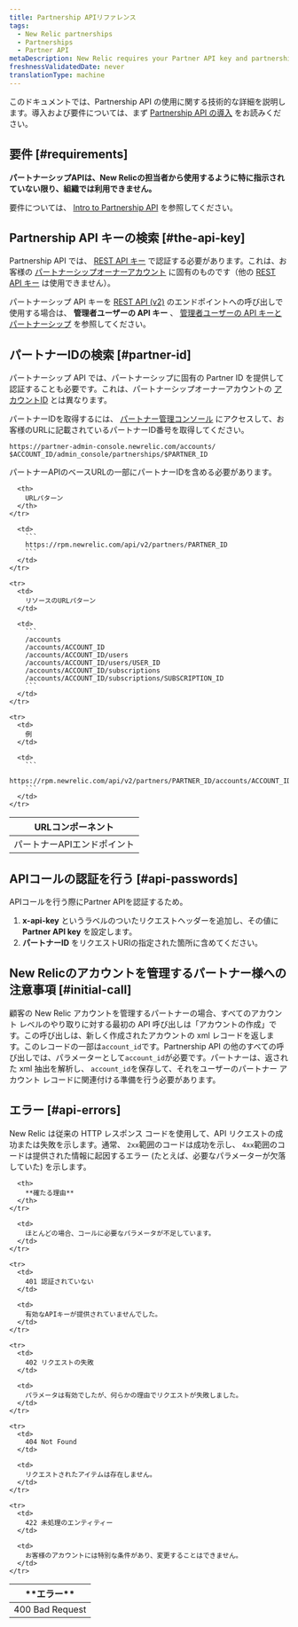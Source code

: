 ```yaml
---
title: Partnership APIリファレンス
tags:
  - New Relic partnerships
  - Partnerships
  - Partner API
metaDescription: New Relic requires your Partner API key and partnership account ID to authenticate Partner API calls using the JSON REST format.
freshnessValidatedDate: never
translationType: machine
---
```


このドキュメントでは、Partnership API の使用に関する技術的な詳細を説明します。導入および要件については、まず [Partnership API の導入](/docs/new-relic-partnerships/partner-integration-guide/partner-account-maintenance/partner-api/) をお読みください。

## 要件 [#requirements]

**パートナーシップAPIは、New Relicの担当者から使用するように特に指示されていない限り、組織では利用できません。**

要件については、 [Intro to Partnership API](/docs/new-relic-partnerships/partner-integration-guide/partner-account-maintenance/partner-api/) を参照してください。

## Partnership API キーの検索 [#the-api-key]

Partnership API では、 [REST API キー](/docs/apis/getting-started/intro-apis/understand-new-relic-api-keys#rest-api) で認証する必要があります。これは、お客様の [パートナーシップオーナーアカウント](/docs/new-relic-partnerships/partner-integration-guide/partner-account-maintenance/partnership-accounts-users-subscriptions#partner-owner) に固有のものです（他の [REST API キー](/docs/apis/rest-api-v2/getting-started/introduction-new-relic-rest-api-v2#api_key) は使用できません）。

パートナーシップ API キーを [REST API (v2)](/docs/apis/rest-api-v2/getting-started/introduction-new-relic-rest-api-v2) のエンドポイントへの呼び出しで使用する場合は、 **管理者ユーザーの API キー** 、 [管理者ユーザーの API キーとパートナーシップ](/docs/apis/rest-api-v2/requirements/admins-api-key-partnerships) を参照してください。

## パートナーIDの検索 [#partner-id]

パートナーシップ API では、パートナーシップに固有の Partner ID を提供して認証することも必要です。これは、パートナーシップオーナーアカウントの [アカウントID](/docs/accounts/install-new-relic/account-setup/account-id) とは異なります。

パートナーIDを取得するには、 [パートナー管理コンソール](/docs/accounts-partnerships/partner-integration-guide/getting-started/partnership-admin-console) にアクセスして、お客様のURLに記載されているパートナーID番号を取得してください。

```
https://partner-admin-console.newrelic.com/accounts/​$ACCOUNT_ID/admin_console/partnerships/$PARTNER_ID
```

パートナーAPIのベースURLの一部にパートナーIDを含める必要があります。

<table>
  <thead>
    <tr>
      <th style={{ width: "200px" }}>
        URLコンポーネント
      </th>

      <th>
        URLパターン
      </th>
    </tr>
  </thead>

  <tbody>
    <tr>
      <td>
        パートナーAPIエンドポイント
      </td>

      <td>
        ```
        https://rpm.newrelic.com/api/v2/partners/PARTNER_ID
        ```
      </td>
    </tr>

    <tr>
      <td>
        リソースのURLパターン
      </td>

      <td>
        ```
        /accounts
        /accounts/ACCOUNT_ID
        /accounts/ACCOUNT_ID/users
        /accounts/ACCOUNT_ID/users/USER_ID
        /accounts/ACCOUNT_ID/subscriptions
        /accounts/ACCOUNT_ID/subscriptions/SUBSCRIPTION_ID
        ```
      </td>
    </tr>

    <tr>
      <td>
        例
      </td>

      <td>
        ```
        https://rpm.newrelic.com/api/v2/partners/PARTNER_ID/accounts/ACCOUNT_ID
        ```
      </td>
    </tr>
  </tbody>
</table>

## APIコールの認証を行う [#api-passwords]

APIコールを行う際にPartner APIを認証するため。

1. **x-api-key** というラベルのついたリクエストヘッダーを追加し、その値に **Partner API key** を設定します。
2. **パートナーID** をリクエストURIの指定された箇所に含めてください。

## New Relicのアカウントを管理するパートナー様への注意事項 [#initial-call]

顧客の New Relic アカウントを管理するパートナーの場合、すべてのアカウント レベルのやり取りに対する最初の API 呼び出しは「アカウントの作成」です。この呼び出しは、新しく作成されたアカウントの xml レコードを返します。このレコードの一部は`account_id`です。Partnership API の他のすべての呼び出しでは、パラメーターとして`account_id`が必要です。パートナーは、返された xml 抽出を解析し、 `account_id`を保存して、それをユーザーのパートナー アカウント レコードに関連付ける準備を行う必要があります。

## エラー [#api-errors]

New Relic は従来の HTTP レスポンス コードを使用して、API リクエストの成功または失敗を示します。通常、 `2xx`範囲のコードは成功を示し、 `4xx`範囲のコードは提供された情報に起因するエラー (たとえば、必要なパラメーターが欠落していた) を示します。

<table>
  <thead>
    <tr>
      <th width={200}>
        **エラー**
      </th>

      <th>
        **確たる理由**
      </th>
    </tr>
  </thead>

  <tbody>
    <tr>
      <td>
        400 Bad Request
      </td>

      <td>
        ほとんどの場合、コールに必要なパラメータが不足しています。
      </td>
    </tr>

    <tr>
      <td>
        401 認証されていない
      </td>

      <td>
        有効なAPIキーが提供されていませんでした。
      </td>
    </tr>

    <tr>
      <td>
        402 リクエストの失敗
      </td>

      <td>
        パラメータは有効でしたが、何らかの理由でリクエストが失敗しました。
      </td>
    </tr>

    <tr>
      <td>
        404 Not Found
      </td>

      <td>
        リクエストされたアイテムは存在しません。
      </td>
    </tr>

    <tr>
      <td>
        422 未処理のエンティティー
      </td>

      <td>
        お客様のアカウントには特別な条件があり、変更することはできません。
      </td>
    </tr>
  </tbody>
</table>